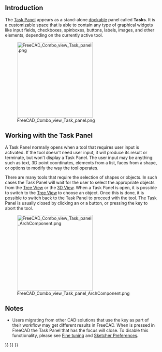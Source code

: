 <languages/>
{{TOCright}}

== Introduction ==

The [[Task_Panel|Task Panel]] appears as a stand-alone [[Combo_view#Dock_Task_Panel_on_top_of_Combo_View|dockable]] panel called '''Tasks'''. It is a customizable space that is able to contain any type of graphical widgets like input fields, checkboxes, spinboxes, buttons, labels, images, and other elements, depending on the currently active tool.

[[File:FreeCAD_Combo_view_Task_panel.png|250px]]

{{Caption|Task Panel showing various tools when the [[PartDesign_Workbench|PartDesign Workbench]] is active, and a [[Sketch|sketch]] is selected.}}

== Working with the Task Panel ==

A Task Panel normally opens when a tool that requires user input is activated. If the tool doesn't need user input, it will produce its result or terminate, but won't display a Task Panel. The user input may be anything such as text, 3D point coordinates, elements from a list, faces from a shape, or options to modify the way the tool operates.

There are many tools that require the selection of shapes or objects. In such cases the Task Panel will wait for the user to select the appropriate objects from the [[Tree_View|Tree View]] or the [[3D_View|3D View]]. When a Task Panel is open, it is possible to switch to the [[Tree_View|Tree View]] to choose an object. Once this is done, it is possible to switch back to the Task Panel to proceed with the tool. The Task Panel is usually closed by clicking an {{Button|OK}} or a {{Button|Close}} button, or pressing the {{KEY|Esc}} key to abort the tool.

[[File:FreeCAD_Combo_view_Task_panel_ArchComponent.png|250px]]

{{Caption|Task Panel that opens when editing an [[Arch_Component|Arch Component]]. The Panel waits for the user to select objects that can be added or subtracted from the component.}}

==Notes==

* Users migrating from other CAD solutions that use the {{KEY|ESC}} key as part of their workflow may get different results in FreeCAD. When {{KEY|ESC}} is pressed in FreeCAD the Task Panel that has the focus will close. To disable this functionality, please see [[Fine-tuning#Escape_key|Fine tuning]] and [[Sketcher_Preferences#General|Sketcher Preferences]].


{{Interface_navi{{#translation:}}}}
{{Std_Base_navi{{#translation:}}}}
{{Userdocnavi{{#translation:}}}}